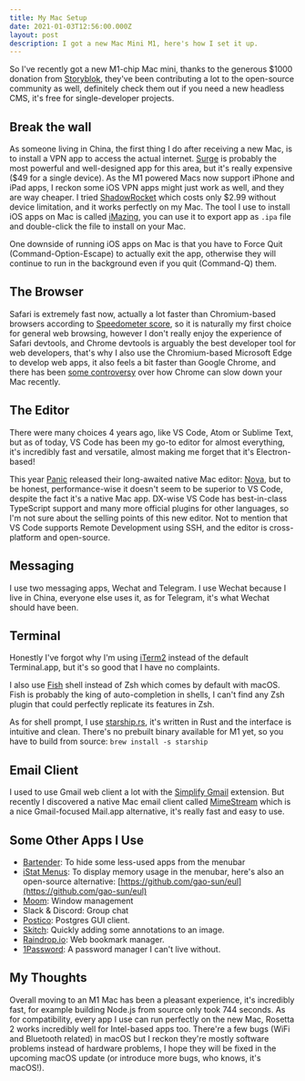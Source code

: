 ```yaml
---
title: My Mac Setup
date: 2021-01-03T12:56:00.000Z
layout: post
description: I got a new Mac Mini M1, here's how I set it up.
---
```


So I've recently got a new M1-chip Mac mini, thanks to the generous $1000 donation from [Storyblok](https://storyblok.com), they've been contributing a lot to the open-source community as well, definitely check them out if you need a new headless CMS, it's free for single-developer projects.

## Break the wall

As someone living in China, the first thing I do after receiving a new Mac, is to install a VPN app to access the actual internet. [Surge](https://nssurge.com/) is probably the most powerful and well-designed app for this area, but it's really expensive ($49 for a single device). As the M1 powered Macs now support iPhone and iPad apps, I reckon some iOS VPN apps might just work as well, and they are way cheaper. I tried [ShadowRocket](https://apps.apple.com/us/app/shadowrocket/id932747118) which costs only $2.99 without device limitation, and it works perfectly on my Mac. The tool I use to install iOS apps on Mac is called [iMazing](https://imazing.com/), you can use it to export app as `.ipa` file and double-click the file to install on your Mac.

One downside of running iOS apps on Mac is that you have to Force Quit (Command-Option-Escape) to actually exit the app, otherwise they will continue to run in the background even if you quit (Command-Q) them.

## The Browser

Safari is extremely fast now, actually a lot faster than Chromium-based browsers according to [Speedometer score](https://browserbench.org/Speedometer2.0/), so it is naturally my first choice for general web browsing, however I don't really enjoy the experience of Safari devtools, and Chrome devtools is arguably the best developer tool for web developers, that's why I also use the Chromium-based Microsoft Edge to develop web apps, it also feels a bit faster than Google Chrome, and there has been [some controversy](https://chromeisbad.com/) over how Chrome can slow down your Mac recently.

## The Editor

There were many choices 4 years ago, like VS Code, Atom or Sublime Text, but as of today, VS Code has been my go-to editor for almost everything, it's incredibly fast and versatile, almost making me forget that it's Electron-based!

This year [Panic](https://panic.com) released their long-awaited native Mac editor: [Nova](https://nova.app/), but to be honest, performance-wise it doesn't seem to be superior to VS Code, despite the fact it's a native Mac app. DX-wise VS Code has best-in-class TypeScript support and many more official plugins for other languages, so I'm not sure about the selling points of this new editor. Not to mention that VS Code supports Remote Development using SSH, and the editor is cross-platform and open-source.

## Messaging

I use two messaging apps, Wechat and Telegram. I use Wechat because I live in China, everyone else uses it, as for Telegram, it's what Wechat should have been.

## Terminal

Honestly I've forgot why I'm using [iTerm2](https://iterm2.com/) instead of the default Terminal.app, but it's so good that I have no complaints.

I also use [Fish](https://fishshell.com/) shell instead of Zsh which comes by default with macOS. Fish is probably the king of auto-completion in shells, I can't find any Zsh plugin that could perfectly replicate its features in Zsh.

As for shell prompt, I use [starship.rs](https://starship.rs/), it's written in Rust and the interface is intuitive and clean. There's no prebuilt binary available for M1 yet, so you have to build from source: `brew install -s starship`

## Email Client

I used to use Gmail web client a lot with the [Simplify Gmail](https://simpl.fyi/) extension. But recently I discovered a native Mac email client called [MimeStream](<[https://mimestream.com/](https://mimestream.com/)>) which is a nice Gmail-focused Mail.app alternative, it's really fast and easy to use.

## Some Other Apps I Use

- [Bartender](https://www.macbartender.com/): To hide some less-used apps from the menubar
- [iStat Menus](https://bjango.com/mac/istatmenus/): To display memory usage in the menubar, here's also an open-source alternative: [https://github.com/gao-sun/eul](https://github.com/gao-sun/eul)
- [Moom](https://manytricks.com/moom/): Window management
- Slack & Discord: Group chat
- [Postico](https://eggerapps.at/postico/): Postgres GUI client.
- [Skitch](https://evernote.com/products/skitch): Quickly adding some annotations to an image.
- [Raindrop.io](https://raindrop.io/): Web bookmark manager.
- [1Password](https://1password.com/): A password manager I can't live without.

## My Thoughts

Overall moving to an M1 Mac has been a pleasant experience, it's incredibly fast, for example building Node.js from source only took 744 seconds. As for compatibility, every app I use can run perfectly on the new Mac, Rosetta 2 works incredibly well for Intel-based apps too. There're a few bugs (WiFi and Bluetooth related) in macOS but I reckon they're mostly software problems instead of hardware problems, I hope they will be fixed in the upcoming macOS update (or introduce more bugs, who knows, it's macOS!).
